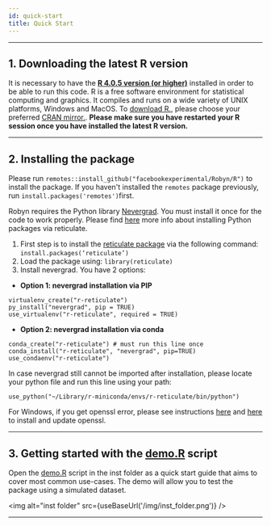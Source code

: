 ```yaml
---
id: quick-start
title: Quick Start
---
```



---
## 1. Downloading the latest R version

It is necessary to have the [**R 4.0.5 version (or higher)**](https://www.r-project.org/) installed in order to be able to run this code. R is a free software environment for statistical computing and graphics. It compiles and runs on a wide variety of UNIX platforms, Windows and MacOS. To
[download R.](https://cran.r-project.org/mirrors.html), please choose your
preferred [CRAN mirror.](https://cran.r-project.org/mirrors.html). **Please make sure you have restarted your R session once you have installed the latest R version.**

---
## 2. Installing the package

Please run `remotes::install_github("facebookexperimental/Robyn/R")` to install the package. If you haven't installed the `remotes` package previously, run `install.packages('remotes')`first.

Robyn requires the Python library [Nevergrad](https://facebookresearch.github.io/nevergrad/).
You must install it once for the code to work properly.
Please find [here](https://rstudio.github.io/reticulate/articles/python_packages.html) more info about installing Python packages via reticulate.

1. First step is to install the [reticulate package](https://rstudio.github.io/reticulate/) via the following command: `install.packages(‘reticulate’)`
2. Load the package using: `library(reticulate)`
3. Install nevergrad. You have 2 options:


- **Option 1: nevergrad installation via PIP**

```
virtualenv_create("r-reticulate")
py_install("nevergrad", pip = TRUE)
use_virtualenv("r-reticulate", required = TRUE)
```

- **Option 2: nevergrad installation via conda**

```
conda_create("r-reticulate") # must run this line once
conda_install("r-reticulate", "nevergrad", pip=TRUE)
use_condaenv("r-reticulate")
```

In case nevergrad still cannot be imported after installation, please locate your python file and run this line using your path:
```
use_python("~/Library/r-miniconda/envs/r-reticulate/bin/python")
```
For Windows, if you get openssl error, please see instructions [here](https://stackoverflow.com/questions/54558389/how-to-solve-this-error-while-installing-python-packages-in-rstudio/54566647) and [here](https://dev.to/danilovieira/installing-openssl-on-windows-and-adding-to-path-3mbf) to install and update openssl.

---
## 3. Getting started with the [demo.R](https://github.com/facebookexperimental/Robyn/blob/main/demo/demo.R) script

Open the [demo.R](https://github.com/facebookexperimental/Robyn/blob/main/demo/demo.R) script in the inst folder as a quick start guide that aims to cover most common use-cases.
The demo will allow you to test the package using a simulated dataset.

<img alt="inst folder" src={useBaseUrl('/img/inst_folder.png')} />

---
